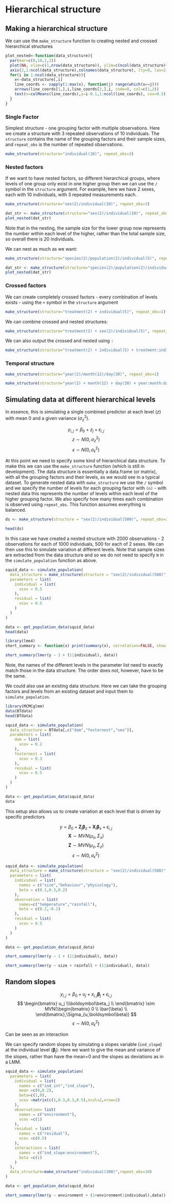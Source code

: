 # Hierarchical structure {#hierarchical}

## Making a hierarchical structure {#makestr}

We can use the `make_structure` function to creating nested and crossed hierarchical structures

```r
plot_nested<-function(data_structure){
  par(mar=c(0,10,1,1))
  plot(NA, xlim=c(1,nrow(data_structure)), ylim=c(ncol(data_structure)+0.5,0.5), yaxt="n", ylab="",bty="n", xlab="", xaxt="n")
  axis(2,1:ncol(data_structure),colnames(data_structure), lty=0, las=2)
  for(i in 1:ncol(data_structure)){
    x<-data_structure[,i]
    line_coords <- sapply(1:max(x), function(j) range(which(x==j)))
    arrows(line_coords[1,],i,line_coords[2,],i, code=0, col=c(1,2))
    text(x=colMeans(line_coords),y=i-0.1,1:ncol(line_coords), cex=0.5)
  }
}
```

### Single Factor

Simplest structure - one grouping factor with multiple observations. Here we create a structure with 3 repeated observations of 10 individuals. The `structure` contains the name of the grouping factors and their sample sizes, and `repeat_obs` is the number of repeated observations.
```r
make_structure(structure="individual(10)", repeat_obs=3)
```


### Nested factors
If we want to have nested factors, so different hierarchical groups, where levels of one group only exist in one higher group then we can use the `/` symbol in the `structure` argument. For example, here we have 2 sexes, each with 10 individuals, with 3 repeated measurements each. 
```r
make_structure(structure="sex(2)/individual(10)", repeat_obs=3)
```

```r
dat_str <- make_structure(structure="sex(2)/individual(10)", repeat_obs=3)
plot_nested(dat_str)
```
Note that in the nesting, the sample size for the lower group now represents the number within each level of the higher, rather than the total sample size, so overall there is 20 individuals. 

We can nest as much as we want:
```r
make_structure(structure="species(2)/population(2)/individual(5)", repeat_obs=3)
```

```r
dat_str <- make_structure(structure="species(2)/population(2)/individual(5)", repeat_obs=3)
plot_nested(dat_str)
```


### Crossed factors
We can create completely crossed factors - every combination of levels exists - using the `+` symbol in the `structure` argument
```r
make_structure(structure="treatment(2) + individual(5)", repeat_obs=1)

```

We can combine crossed and nested structures:
```r
make_structure(structure="treatment(2) + sex(2)/individual(5)", repeat_obs=1)
```

We can also output the crossed and nested using `:`
```r
make_structure(structure="treatment(2) + individual(5) + treatment:individual", repeat_obs=1)
```


### Temporal structure
```r
make_structure(structure="year(2)/month(12)/day(30)", repeat_obs=1)
```

```r
make_structure(structure="year(2) + month(12) + day(30) + year:month:day", repeat_obs=1)
```

<!-- ```{r}
dat_str <- make_structure(structure="species5(2)/population(2)/individual(10)", repeat_obs=3)

plot_nested(dat_str)

structure="species(2)/population5(2)/individual(10)"
structure <- gsub("\\s","",structure)
gsub(".\\)(.)","\\1",structure)
strsplit((gsub("\\w+\\(\\d+\\)","",structure)),"")[[1]]



```
 -->





## Simulating data at different hierarchical levels
<!-- <div class="panel panel-success">
<div class="panel-heading">
**Biological example**
</div>
<div class="panel-body">
We have taken repeated measurements of adult body mass.  
</div>
</div> -->

<!-- I would replace “this is simulating “ to something more explicit, like “In essence, running mixed models requires to simulate datasets with repeated values for individuals. This can be done by simulating a single combined predictor at each level…” -->
In essence, this is simulating a single combined predictor at each level ($z$) with mean 0 and a given variance ($\sigma^2_z$). 

<div class="alert alert-info">

$$
y_{i,j} = \beta_0 + z_j + \epsilon_{i,j}
$$
$$
z \sim N(0,\sigma^2_z)
$$
$$
\epsilon \sim N(0,\sigma^2_\epsilon)
$$
</div>

At this point we need to specify some kind of hierarchical data structure. To make this we can use the `make_structure` function (which is still in development). The data structure is essentially a data.frame (or matrix), with all the grouping factors and their levels, as we would see in a typical dataset. To generate nested data with `make_structure` we use the `/` symbol and we specify the number of levels for each grouping factor with `(n)` - with nested data this represents the number of levels within each level of the higher grouping factor. We also specify how many times each combination is observed using `repeat_obs`. This function assumes everything is balanced.

```r
ds <- make_structure(structure = "sex(2)/individual(500)", repeat_obs=2)

head(ds)
```
In this case we have created a nested structure with 2000 observations - 2 observations for each of 1000 individuals, 500 for each of 2 sexes. We can then use this to simulate variation at different levels. Note that sample sizes are extracted from the data structure and so we do not need to specify `N` in the `simulate_population` function as above.

```r
squid_data <- simulate_population(
  data_structure = make_structure(structure = "sex(2)/individual(500)", repeat_obs=2),
  parameters = list(
    individual = list(
      vcov = 0.5
    ),
    residual = list(
      vcov = 0.5
    )
  )
)

data <- get_population_data(squid_data)
head(data)

library(lme4)
short_summary <- function(x) print(summary(x), correlation=FALSE, show.resids=FALSE, ranef.comp = c("Variance"))

short_summary(lmer(y ~ 1 + (1|individual), data))
```

Note, the names of the different levels in the parameter list need to exactly match those in the data structure. The order does not, however, have to be the same.

<!-- Dave: Also, in the code for the first example, how are the number of replicate observations within individuals determined? The observation level is not listed in the data_structure line.
 -->

We could also use an existing data structure. Here we can take the grouping factors and levels from an existing dataset and input them to `simulate_population`.
<!-- Anne: Short summary of what BTdata is (or link in the explanation to the BTdata page?) and why it is useful for this example (i.e. that you use the structure of the pedigree of this population), what you aim to test with it?
 -->

```r
library(MCMCglmm)
data(BTdata)
head(BTdata)

squid_data <- simulate_population(
  data_structure = BTdata[,c("dam","fosternest","sex")],
  parameters = list(
    dam = list(
      vcov = 0.2
    ),
    fosternest = list(
      vcov = 0.3
    ),
    residual = list(
      vcov = 0.5
    )
  )
)

data <- get_population_data(squid_data)
data

```


<!-- The importing a real dataset is very cool! But, I think there needs to be more explanation. How does this work when dam, fosternest, and residual lists are empty of variable names? Can you use the variances in the data instead of specifying them?
 -->
<!-- getME(mod,"theta")
library(numDeriv)
fm1Fun <- update(mod,devFunOnly=TRUE)
fm1_thpar <- getME(mod,"theta")
h <- hessian(fm1Fun, fm1_thpar)
sqrt(diag(solve(h)))

mySumm2 <- function(.) {
    c(beta=fixef(.),sigma=sigma(.), sig01=unlist(VarCorr(.)))
}
bootMer(mod,mySumm2,nsim = 100) -->

This setup also allows us to create variation at each level that is driven by specific predictors
<!-- 
Dave: At the bit just before Fixed Factors, what do you mean by “This setup”? It implies the data file import action in the previous section, which makes no sense. 
Anne: the sentence “This setup also allows us to create variation at each level that is driven by specific predictors” comes out of the blue, and I find the wording ‘this setup’ too unspecific.

-->

<div class="alert alert-info">

$$
y = \beta_0 + \boldsymbol Z_j \boldsymbol\beta_z + \boldsymbol X_i \boldsymbol\beta_x + \epsilon_{i,j}
$$
$$
\boldsymbol X \sim MVN(\mu_x,\Sigma_x)
$$
$$
\boldsymbol Z \sim MVN(\mu_z,\Sigma_z)
$$
$$
\epsilon \sim N(0,\sigma^2_\epsilon)
$$
</div>

```r
squid_data <- simulate_population(
  data_structure = make_structure(structure = "sex(2)/individual(500)", repeat_obs=2),
  parameters = list(
    individual = list(
      names = c("size","behaviour","physiology"),
      beta = c(0.1,0.3,0.2)
    ),
    observation = list(
      names=c("temperature","rainfall"),
      beta = c(0.2,-0.1)
    ),
    residual = list(
      vcov = 0.5
    )
  )
)

data <- get_population_data(squid_data)

short_summary(lmer(y ~ 1 + (1|individual), data))

short_summary(lmer(y ~ size + rainfall + (1|individual), data))

```




## Random slopes 

<div class="alert alert-info">

$$
y_{i,j} = \beta_0 + u_j + x_{i,j} \boldsymbol\beta_j + \epsilon_{i,j}
$$
$$
\begin{bmatrix} u_j \\\boldsymbol\beta_j \\ \end{bmatrix} \sim MVN(\begin{bmatrix} 0 \\ \bar{\beta} \\ \end{bmatrix},\Sigma_{u,\boldsymbol\beta})
$$
$$
\epsilon \sim N(0,\sigma^2_\epsilon)
$$
</div>
Can be seen as an interaction

We can specify random slopes by simulating a slopes variable (`ind_slope`) at the individual level ($\boldsymbol\beta_j$). Here we want to give the mean and variance of the slopes, rather than have the mean=0 and the slopes as deviations as in a LMM. 
```r

squid_data <- simulate_population(
  parameters = list(
    individual = list(
      names = c("ind_int","ind_slope"),
      mean =c(0,0.2), 
      beta=c(1,0),
      vcov =matrix(c(1,0.3,0.3,0.5),ncol=2,nrow=2)
    ),
    observation= list(
      names = c("environment"),
      vcov =c(1)
    ), 
    residual = list(
      names = c("residual"),
      vcov =c(0.5)
    ),
    interactions = list(
      names = c("ind_slope:environment"),
      beta =c(1)
    )
  ),
  data_structure=make_structure("individual(300)",repeat_obs=10)
)

data <- get_population_data(squid_data)

short_summary(lmer(y ~ environment + (1+environment|individual),data))
```



<!-- Can also implement it as a slope and deviations from the slope using `I()`, to fit in more with how it is modelled. 
 -->